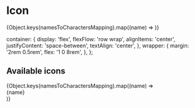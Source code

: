 

<Meta title='Misc/Icon' />

# Icon

<Story name='Default'>
  <Box color='default' textStyle='p1'>
    {Object.keys(namesToCharactersMapping).map((name) => <Icon key={name} name={name} size='x40' /> )}
  </Box>
</Story>

<Props of={Icon} />

  container: {
    display: 'flex',
    flexFlow: 'row wrap',
    alignItems: 'center',
    justifyContent: 'space-between',
    textAlign: 'center',
  },
  wrapper: {
    margin: '2rem 0.5rem',
    flex: '1 0 8rem',
  },
};

## Available icons

<div style={styles.container}>
  {Object.keys(namesToCharactersMapping).map((name) =>
    <div key={name} style={styles.wrapper}>
      <Box>
        <Icon name={name} size='x40' />
      </Box>
      <Box color='hint'>{name}</Box>
    </div>
  )}
</div>

